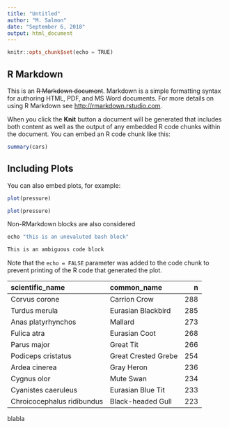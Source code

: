 ```yaml
---
title: "Untitled"
author: "M. Salmon"
date: "September 6, 2018"
output: html_document
---
```


```julia
knitr::opts_chunk$set(echo = TRUE)
```

## R Markdown

This is an ~~R Markdown document~~. Markdown is a simple formatting syntax for authoring HTML, PDF, and MS Word documents. For more details on using R Markdown see [http://rmarkdown.rstudio.com](http://rmarkdown.rstudio.com).

When you click the **Knit** button a document will be generated that includes both content as well as the output of any embedded R code chunks within the document. You can embed an R code chunk like this:

```julia
summary(cars)
```

## Including Plots

You can also embed plots, for example:

```julia
plot(pressure)
```

```julia
plot(pressure)
```

Non-RMarkdown blocks are also considered

```julia
echo "this is an unevaluted bash block"
```

```julia
This is an ambiguous code block
```

Note that the `echo = FALSE` parameter was added to the code chunk to prevent printing of the R code that generated the plot.

| scientific\_name            | common\_name         | n   | 
| :------------------------- | :------------------ | --: |
| Corvus corone              | Carrion Crow        | 288 | 
| Turdus merula              | Eurasian Blackbird  | 285 | 
| Anas platyrhynchos         | Mallard             | 273 | 
| Fulica atra                | Eurasian Coot       | 268 | 
| Parus major                | Great Tit           | 266 | 
| Podiceps cristatus         | Great Crested Grebe | 254 | 
| Ardea cinerea              | Gray Heron          | 236 | 
| Cygnus olor                | Mute Swan           | 234 | 
| Cyanistes caeruleus        | Eurasian Blue Tit   | 233 | 
| Chroicocephalus ridibundus | Black-headed Gull   | 223 | 

blabla


